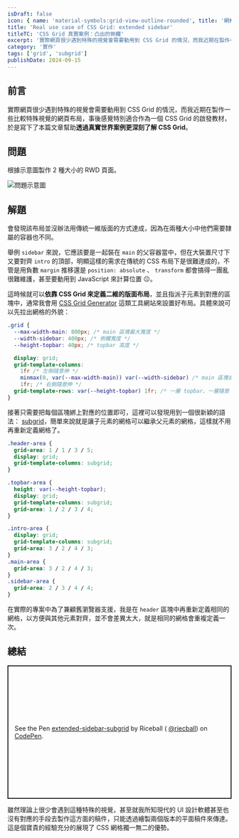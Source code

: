 ```yaml
---
isDraft: false
icon: { name: 'material-symbols:grid-view-outline-rounded', title: '網格符號' }
title: 'Real use case of CSS Grid: extended sidebar'
titleTC: 'CSS Grid 真實案例：凸出的側欄'
excerpt: '實際網頁很少遇到特殊的視覺會需要動用到 CSS Grid 的情況，而我近期在製作一些比較特殊視覺的網頁布局，事後感覺特別適合作為一個 CSS Grid 的啟發教材，於是寫下了本篇文章幫助透過真實世界案例更深刻了解 CSS Grid。'
category: '實作'
tags: ['grid', 'subgrid']
publishDate: 2024-09-15
---
```


## 前言

實際網頁很少遇到特殊的視覺會需要動用到 CSS Grid 的情況，而我近期在製作一些比較特殊視覺的網頁布局，事後感覺特別適合作為一個 CSS Grid 的啟發教材，於是寫下了本篇文章幫助**透過真實世界案例更深刻了解 CSS Grid**。

## 問題

根據示意圖製作 2 種大小的 RWD 頁面。

![問題示意圖](problem-demo.webp '問題示意圖')

## 解題

會發現該布局並沒辦法用傳統一維版面的方式達成，因為在兩種大小中他們需要隸屬的容器也不同。

舉例 `sidebar` 來說，它應該要是一起裝在 `main` 的父容器當中，但在大裝置尺寸下又要對齊 `intro` 的頂部，明顯這樣的需求在傳統的 CSS 布局下是很難達成的，不管是用負數 `margin` 推移還是 `position: absolute` 、 `transform` 都會搞得一團亂很難維護，甚至要動用到 JavaScript 來計算位置 😐。

這時候就可以**依靠 CSS Grid 來定義二維的版面布局**，並且指派子元素到對應的區塊中，通常我會用 [CSS Grid Generator](https://grid.layoutit.com/) 這類工具網站來設置好布局。具體來說可以先拉出網格的外貌：

```css
.grid {
  --max-width-main: 800px; /* main 區塊最大寬度 */
  --width-sidebar: 400px; /* 側欄寬度 */
  --height-topbar: 40px; /* topbar 高度 */

  display: grid;
  grid-template-columns:
    1fr /* 左側隨意伸 */
    minmax(0, var(--max-width-main)) var(--width-sidebar) /* main 區塊自動伸縮並設置最大寬限制 + sidebar */
    1fr; /* 右側隨意伸 */
  grid-template-rows: var(--height-topbar) 1fr; /* 一層 topbar、一層隨意  */
}
```

接著只需要把每個區塊綁上對應的位置即可，這裡可以發現用到一個很新穎的語法： [subgrid](https://caniuse.com/css-subgrid)，簡單來說就是讓子元素的網格可以繼承父元素的網格，這樣就不用再重新定義網格了。

```css
.header-area {
  grid-area: 1 / 1 / 3 / 5;
  display: grid;
  grid-template-columns: subgrid;
}

.topbar-area {
  height: var(--height-topbar);
  display: grid;
  grid-template-columns: subgrid;
  grid-area: 1 / 2 / 3 / 4;
}

.intro-area {
  display: grid;
  grid-template-columns: subgrid;
  grid-area: 3 / 2 / 4 / 3;
}
.main-area {
  grid-area: 3 / 2 / 4 / 3;
}
.sidebar-area {
  grid-area: 2 / 3 / 4 / 4;
}
```

在實際的專案中為了兼顧舊瀏覽器支援，我是在 `header` 區塊中再重新定義相同的網格，以方便與其他元素對齊，並不會差異太大，就是相同的網格會重複定義一次。

## 總結

<p
  class="codepen"
  data-height="300"
  data-default-tab="result"
  data-slug-hash="gONJMRx"
  data-pen-title="Untitled"
  data-preview="true"
  data-editable="true"
  data-user="riecball"
  style="height: 300px; box-sizing: border-box; display: flex; align-items: center; justify-content: center; border: 2px solid; margin: 1em 0; padding: 1em;"
>
  <span>
    See the Pen <a href="https://codepen.io/riecball/pen/gONJMRx">extended-sidebar-subgrid</a> by Riceball (
    <a href="https://codepen.io/riecball">@riecball</a>) on <a href="https://codepen.io">CodePen</a>.
  </span>
</p>
<script async src="https://cpwebassets.codepen.io/assets/embed/ei.js"></script>

雖然理論上很少會遇到這種特殊的視覺，甚至就我所知現代的 UI 設計軟體甚至也沒有對應的手段去製作這方面的稿件，只能透過繪製兩個版本的平面稿件來傳達。這是個寶貴的經驗充分的展現了 CSS 網格獨一無二的優勢。
